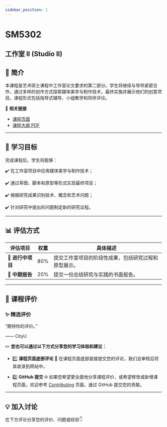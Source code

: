 ```yaml
---
sidebar_position: 1
---
```


# SM5302
## 工作室 II (Studio II)

## **📘 简介**
本课程是艺术硕士课程中工作室论文要求的第二部分。学生将继续与导师紧密合作，通过多样的创作方式探索媒体美学与制作技术，最终实施并展示他们的创意项目。课程形式包括指导式辅导、小组教学和同伴评论。

🔗 **相关链接**
- [课程页面](https://www.cityu.edu.hk/catalogue/pg/202425/course/SM5302.htm)
- [课程大纲 PDF](https://www.cityu.edu.hk/catalogue/pg/202425/course/SM5302.pdf)

---

## **🎯 学习目标**

完成课程后，学生将能够：

✔️ 在工作室项目中应用媒体美学与制作技术；

✔️ 通过草图、脚本和原型等形式实现最终项目；

✔️ 根据研究成果识别技术、概念和艺术问题；

✔️ 针对研究中提出的问题制定新的研究议程。

---

## **📊 评估方式**

| **评估项目**          | **权重** | **具体描述**                                                                                       |
|----------------------|---------|---------------------------------------------------------------------------------------------------|
| **📂 进行中项目**      | 80%      | 提交工作室项目的阶段性成果，包括研究过程和原型展示。                                                   |
| **📂 中期报告**       | 20%      | 提交一份总结研究与实践的书面报告。                                                                     |

---

## **💬 课程评价**

### ✨ **精选评价**
<div className={commentStyles.commentBox}>
    <p className={commentStyles.commentText}>
        “期待你的评价。”
    </p>
    <p className={commentStyles.commentAuthor}>—— CityU</p>
</div>

✏️ **您也可以通过以下方式分享您的学习体验和建议：**

- 1️⃣ **课程页面底部评论**
💬 在课程页面底部直接提交您的评论，我们会审核后将其收录到网站中。

- 2️⃣ **GitHub 提交**
🌐 如果您希望更全面地分享课程评价，或希望修改或新增课程页面，欢迎参考 [Contributing](https://penjc.github.io/CityU/contributing) 页面，通过 GitHub 提交您的贡献。

---

## **💡 加入讨论**

在下方评论分享您的评价、问题或经验👇
<Utterances />